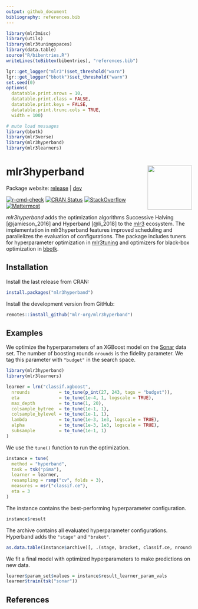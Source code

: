 ```yaml
---
output: github_document
bibliography: references.bib
---
```


```r
library(mlr3misc)
library(utils)
library(mlr3tuningspaces)
library(data.table)
source("R/bibentries.R")
writeLines(toBibtex(bibentries), "references.bib")

lgr::get_logger("mlr3")$set_threshold("warn")
lgr::get_logger("bbotk")$set_threshold("warn")
set.seed(0)
options(
  datatable.print.nrows = 10,
  datatable.print.class = FALSE,
  datatable.print.keys = FALSE,
  datatable.print.trunc.cols = TRUE,
  width = 100)

# mute load messages
library(bbotk)
library(mlr3verse)
library(mlr3hyperband)
library(mlr3learners)
```

# mlr3hyperband <img src="man/figures/logo.png" align="right" width = "120" />

Package website: [release](https://mlr3hyperband.mlr-org.com/) | [dev](https://mlr3hyperband.mlr-org.com/dev/)

<!-- badges: start -->
[![r-cmd-check](https://github.com/mlr-org/mlr3hyperband/actions/workflows/r-cmd-check.yml/badge.svg)](https://github.com/mlr-org/mlr3hyperband/actions/workflows/r-cmd-check.yml)
[![CRAN Status](https://www.r-pkg.org/badges/version-ago/mlr3hyperband)](https://cran.r-project.org/package=mlr3hyperband)
[![StackOverflow](https://img.shields.io/badge/stackoverflow-mlr3-orange.svg)](https://stackoverflow.com/questions/tagged/mlr3)
[![Mattermost](https://img.shields.io/badge/chat-mattermost-orange.svg)](https://lmmisld-lmu-stats-slds.srv.mwn.de/mlr_invite/)
<!-- badges: end -->

*mlr3hyperband* adds the optimization algorithms Successive Halving [@jamieson_2016] and Hyperband [@li_2018] to the [mlr3](https://mlr-org.com/) ecosystem.
The implementation in mlr3hyperband features improved scheduling and parallelizes the evaluation of configurations.
The package includes tuners for hyperparameter optimization in [mlr3tuning](https://github.com/mlr-org/mlr3tuning) and optimizers for black-box optimization in [bbotk](https://github.com/mlr-org/bbotk).

## Installation

Install the last release from CRAN:

```r
install.packages("mlr3hyperband")
```

Install the development version from GitHub:

```r
remotes::install_github("mlr-org/mlr3hyperband")
```

## Examples

We optimize the hyperparameters of an XGBoost model on the [Sonar](https://mlr3.mlr-org.com/reference/mlr_tasks_sonar.html) data set.
The number of boosting rounds `nrounds` is the fidelity parameter.
We tag this parameter with `"budget"` in the search space.

```r
library(mlr3hyperband)
library(mlr3learners)

learner = lrn("classif.xgboost",
  nrounds           = to_tune(p_int(27, 243, tags = "budget")),
  eta               = to_tune(1e-4, 1, logscale = TRUE),
  max_depth         = to_tune(1, 20),
  colsample_bytree  = to_tune(1e-1, 1),
  colsample_bylevel = to_tune(1e-1, 1),
  lambda            = to_tune(1e-3, 1e3, logscale = TRUE),
  alpha             = to_tune(1e-3, 1e3, logscale = TRUE),
  subsample         = to_tune(1e-1, 1)
)
```

We use the `tune()` function to run the optimization.

```r
instance = tune(
  method = "hyperband",
  task = tsk("pima"),
  learner = learner,
  resampling = rsmp("cv", folds = 3),
  measures = msr("classif.ce"),
  eta = 3
)
```

The instance contains the best-performing hyperparameter configuration.

```r
instance$result
```

The archive contains all evaluated hyperparameter configurations.
Hyperband adds the `"stage"` and `"braket"`.

```r
as.data.table(instance$archive)[, .(stage, bracket, classif.ce, nrounds)]
```

We fit a final model with optimized hyperparameters to make predictions on new data.

```r
learner$param_set$values = instance$result_learner_param_vals
learner$train(tsk("sonar"))
```

## References
